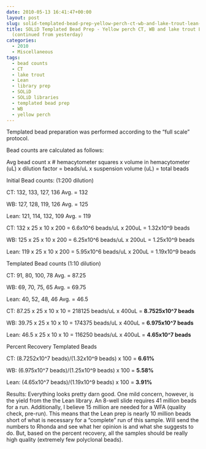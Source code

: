 ```yaml
---
date: 2010-05-13 16:41:47+00:00
layout: post
slug: solid-templated-bead-prep-yellow-perch-ct-wb-and-lake-trout-lean-libraries-continued-from-yesterday
title: SOLiD Templated Bead Prep - Yellow perch CT, WB and lake trout Lean libraries
  (continued from yesterday)
categories:
  - 2010
  - Miscellaneous
tags:
  - bead counts
  - CT
  - lake trout
  - Lean
  - library prep
  - SOLiD
  - SOLiD libraries
  - templated bead prep
  - WB
  - yellow perch
---
```


Templated bead preparation was performed according to the "full scale" protocol.

Bead counts are calculated as follows:

Avg bead count x # hemacytometer squares x volume in hemacytometer (uL) x dilution factor = beads/uL x suspension volume (uL) = total beads

Initial Bead counts: (1:200 dilution)

CT: 132, 133, 127, 136 Avg. = 132

WB: 127, 128, 119, 126 Avg. = 125

Lean: 121, 114, 132, 109 Avg. = 119

CT: 132 x 25 x 10 x 200 = 6.6x10^6 beads/uL x 200uL = 1.32x10^9 beads

WB: 125 x 25 x 10 x 200 = 6.25x10^6 beads/uL x 200uL = 1.25x10^9 beads

Lean: 119 x 25 x 10 x 200 = 5.95x10^6 beads/uL x 200uL = 1.19x10^9 beads

Templated Bead counts (1:10 dilution)

CT: 91, 80, 100, 78 Avg. = 87.25

WB: 69, 70, 75, 65 Avg. = 69.75

Lean: 40, 52, 48, 46 Avg. = 46.5

CT: 87.25 x 25 x 10 x 10 = 218125 beads/uL x 400uL = **8.7525x10^7 beads**

WB: 39.75 x 25 x 10 x 10 = 174375 beads/uL x 400uL = **6.975x10^7 beads**

Lean: 46.5 x 25 x 10 x 10 = 116250 beads/uL x 400uL = **4.65x10^7 beads**

Percent Recovery Templated Beads

CT: (8.7252x10^7 beads)/(1.32x10^9 beads) x 100 = **6.61%**

WB: (6.975x10^7 beads)/(1.25x10^9 beads) x 100 = **5.58%**

Lean: (4.65x10^7 beads)/(1.19x10^9 beads) x 100 = **3.91%**

Results: Everything looks pretty darn good. One mild concern, however, is the yield from the the Lean library. An 8-well slide requires 41 million beads for a run. Additionally, I believe 15 million are needed for a WFA (quality check, pre-run). This means that the Lean prep is nearly 10 million beads short of what is necessary for a "complete" run of this sample. Will send the numbers to Rhonda and see what her opinion is and what she suggests to do. But, based on the percent recovery, all the samples should be really high quality (extremely few polyclonal beads).
